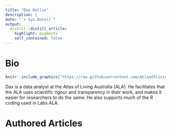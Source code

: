 ```yaml
---
title: "Dax Kellie"
description: |
date: "`r Sys.Date()`"
output: 
  distill::distill_article:
    highlight: pygments
    self_contained: false
---
```




# Bio

:::float-image

```r
knitr::include_graphics("https://raw.githubusercontent.com/AtlasOfLivingAustralia/SDS_website/main/images/dax.jpg")
```

Dax is a data analyst at the Atlas of Living Australia (ALA). He facilitates that the ALA uses scientific rigour and transparency in their work, and makes it easier for researchers to do the same. He also supports much of the R coding used in Labs ALA.
:::



# Authored Articles

